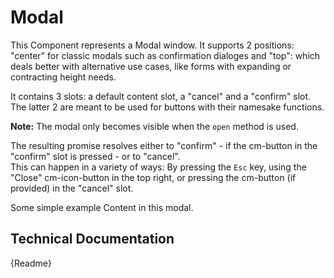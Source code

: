 

<Meta title="Components/Modal" component={CmModal} />

# Modal

This Component represents a Modal window. It supports 2 positions: "center" for classic modals such as confirmation dialoges
and "top": which deals better with alternative use cases, like forms with expanding or contracting height needs.

It contains 3 slots: a default content slot, a "cancel" and a "confirm" slot. The latter 2 are meant to be used for buttons with their namesake functions.

**Note:** The modal only becomes visible when the `open` method is used.

The resulting promise resolves either to "confirm" - if the cm-button in the "confirm" slot is pressed - or to "cancel". <br/>
This can happen in a variety of ways: By pressing the `Esc` key, using the "Close" cm-icon-button in the top right, or pressing the cm-button (if provided) in the "cancel" slot.

<Canvas>
	<CmModal headline="An Example Modal">
		<CmText>Some simple example Content in this modal.</CmText>
		<CmButton appearance="danger" label="Abort" slot="cancel" />
		<CmButton appearance="primary" label="Confirm" slot="confirm" />
	</CmModal>
</Canvas>

## Technical Documentation

<Description>{Readme}</Description>
